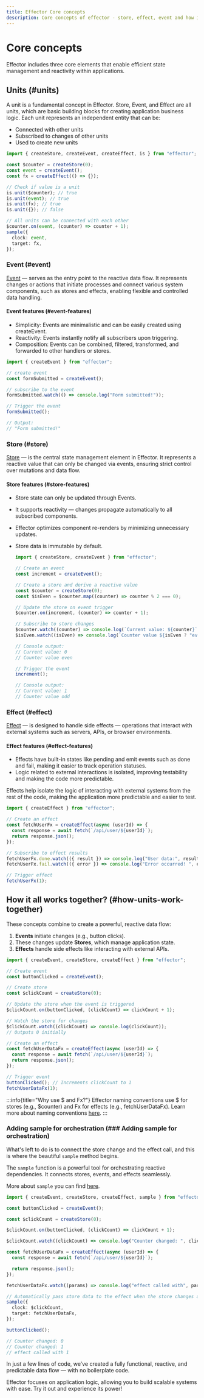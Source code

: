 ```yaml
---
title: Effector Core concepts
description: Core concepts of effector - store, effect, event and how it works together
---
```


# Core concepts

Effector includes three core elements that enable efficient state management and reactivity within applications.

## Units (#units)

A unit is a fundamental concept in Effector. Store, Event, and Effect are all units, which are basic building blocks for creating application business logic. Each unit represents an independent entity that can be:

- Connected with other units
- Subscribed to changes of other units
- Used to create new units

```ts
import { createStore, createEvent, createEffect, is } from "effector";

const $counter = createStore(0);
const event = createEvent();
const fx = createEffect(() => {});

// Check if value is a unit
is.unit($counter); // true
is.unit(event); // true
is.unit(fx); // true
is.unit({}); // false

// All units can be connected with each other
$counter.on(event, (counter) => counter + 1);
sample({
  clock: event,
  target: fx,
});
```

### Event (#event)

[Event](/en/api/effector/Event) — serves as the entry point to the reactive data flow. It represents changes or actions that initiate processes and connect various system components, such as stores and effects, enabling flexible and controlled data handling.

#### Event features (#event-features)

- Simplicity: Events are minimalistic and can be easily created using createEvent.
- Reactivity: Events instantly notify all subscribers upon triggering.
- Composition: Events can be combined, filtered, transformed, and forwarded to other handlers or stores.

```js
import { createEvent } from "effector";

// create event
const formSubmitted = createEvent();

// subscribe to the event
formSubmitted.watch(() => console.log("Form submitted!"));

// Trigger the event
formSubmitted();

// Output:
// "Form submitted!"
```

### Store (#store)

[Store](/en/api/effector/Store) — is the central state management element in Effector. It represents a reactive value that can only be changed via events, ensuring strict control over mutations and data flow.

#### Store features (#store-features)

- Store state can only be updated through Events.
- It supports reactivity — changes propagate automatically to all subscribed components.
- Effector optimizes component re-renders by minimizing unnecessary updates.
- Store data is immutable by default.

  ```js
  import { createStore, createEvent } from "effector";

  // Create an event
  const increment = createEvent();

  // Create a store and derive a reactive value
  const $counter = createStore(0);
  const $isEven = $counter.map((counter) => counter % 2 === 0);

  // Update the store on event trigger
  $counter.on(increment, (counter) => counter + 1);

  // Subscribe to store changes
  $counter.watch((counter) => console.log(`Current value: ${counter}`));
  $isEven.watch((isEven) => console.log(`Counter value ${isEven ? "even" : "odd"}`));

  // Console output:
  // Current value: 0
  // Counter value even

  // Trigger the event
  increment();

  // Console output:
  // Current value: 1
  // Counter value odd
  ```

### Effect (#effect)

[Effect](/en/api/effector/Effect) — is designed to handle side effects — operations that interact with external systems such as servers, APIs, or browser environments.

#### Effect features (#effect-features)

- Effects have built-in states like pending and emit events such as done and fail, making it easier to track operation statuses.
- Logic related to external interactions is isolated, improving testability and making the code more predictable.

Effects help isolate the logic of interacting with external systems from the rest of the code, making the application more predictable and easier to test.

```js
import { createEffect } from "effector";

// Create an effect
const fetchUserFx = createEffect(async (userId) => {
  const response = await fetch(`/api/user/${userId}`);
  return response.json();
});

// Subscribe to effect results
fetchUserFx.done.watch(({ result }) => console.log("User data:", result));
fetchUserFx.fail.watch(({ error }) => console.log("Error occurred! ", error));

// Trigger effect
fetchUserFx(1);
```

## How it all works together? (#how-units-work-together)

These concepts combine to create a powerful, reactive data flow:

1. **Events** initiate changes (e.g., button clicks).
2. These changes update **Stores**, which manage application state.
3. **Effects** handle side effects like interacting with external APIs.

```ts
import { createEvent, createStore, createEffect } from "effector";

// Create event
const buttonClicked = createEvent();

// Create store
const $clickCount = createStore(0);

// Update the store when the event is triggered
$clickCount.on(buttonClicked, (clickCount) => clickCount + 1);

// Watch the store for changes
$clickCount.watch((clickCount) => console.log(clickCount));
// Outputs 0 initially

// Create an effect
const fetchUserDataFx = createEffect(async (userId) => {
  const response = await fetch(`/api/user/${userId}`);
  return response.json();
});

// Trigger event
buttonClicked(); // Increments clickCount to 1
fetchUserDataFx(1);
```

:::info{title="Why use $ and Fx?"}
Effector naming conventions use $ for stores (e.g., $counter) and Fx for effects (e.g., fetchUserDataFx). Learn more about naming conventions [here](/en/conventions/naming).
:::

### Adding sample for orchestration (### Adding sample for orchestration)

What's left to do is to connect the store change and the effect call, and this is where the beautiful `sample` method begins.

The `sample` function is a powerful tool for orchestrating reactive dependencies. It connects stores, events, and effects seamlessly.

More about `sample` you can find [here](/en/api/effector/sample).

```ts
import { createEvent, createStore, createEffect, sample } from "effector";

const buttonClicked = createEvent();

const $clickCount = createStore(0);

$clickCount.on(buttonClicked, (clickCount) => clickCount + 1);

$clickCount.watch((clickCount) => console.log("Counter changed: ", clickCount));

const fetchUserDataFx = createEffect(async (userId) => {
  const response = await fetch(`/api/user/${userId}`);

  return response.json();
});

fetchUserDataFx.watch((params) => console.log("effect called with", params));

// Automatically pass store data to the effect when the store changes and call it
sample({
  clock: $clickCount,
  target: fetchUserDataFx,
});

buttonClicked();

// Counter changed: 0
// Counter changed: 1
// effect called with 1
```

In just a few lines of code, we’ve created a fully functional, reactive, and predictable data flow — with no boilerplate code.

Effector focuses on application logic, allowing you to build scalable systems with ease. Try it out and experience its power!
